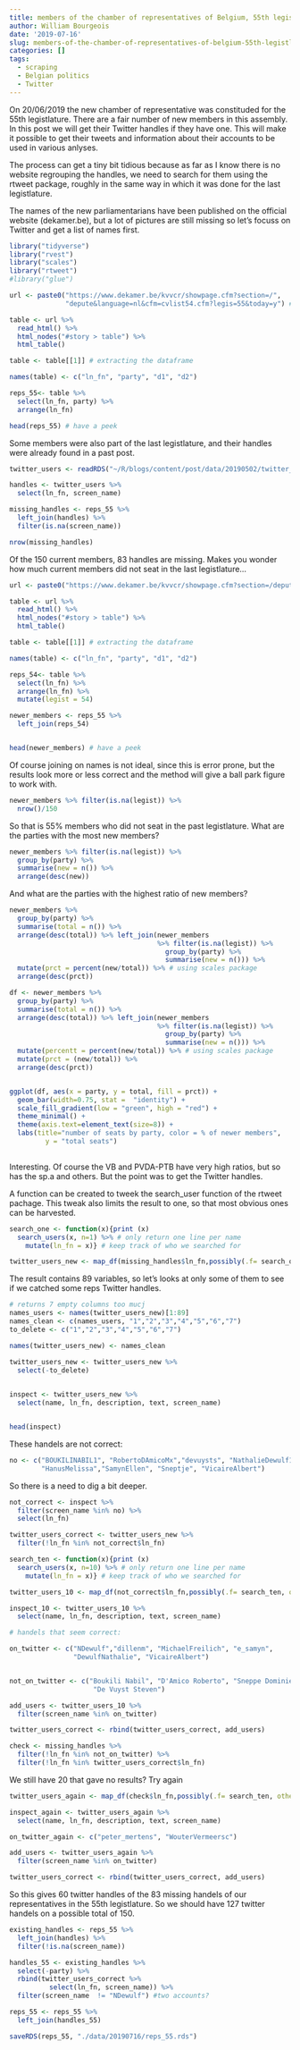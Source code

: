 ```yaml
---
title: members of the chamber of representatives of Belgium, 55th legistlature
author: William Bourgeois
date: '2019-07-16'
slug: members-of-the-chamber-of-representatives-of-belgium-55th-legistlature
categories: []
tags:
  - scraping
  - Belgian politics
  - Twitter
---
```


On 20/06/2019 the new chamber of representative was constituded for the 55th legistlature. There are a fair number of new members in this assembly. In this post we will get their Twitter handles if they have one. This will make it possible to get their tweets and information about their accounts to be used in various anlyses. 

The process can get a tiny bit tidious because as far as I know there is no website regrouping the handles, we need to search for them using the rtweet package, roughly in the same way in which it was done for the last legistlature. 

The names of the new parliamentarians have been published on the official website (dekamer.be), but a lot of pictures are still missing so let's focuss on Twitter and get a list of names first.


```r
library("tidyverse")
library("rvest")
library("scales")
library("rtweet")
#library("glue")

```



```r

url <- paste0("https://www.dekamer.be/kvvcr/showpage.cfm?section=/",
              "depute&language=nl&cfm=cvlist54.cfm?legis=55&today=y") # url to the current members

table <- url %>% 
  read_html() %>% 
  html_nodes("#story > table") %>% 
  html_table()

table <- table[[1]] # extracting the dataframe

names(table) <- c("ln_fn", "party", "d1", "d2")

reps_55<- table %>% 
  select(ln_fn, party) %>% 
  arrange(ln_fn)

head(reps_55) # have a peek

```


Some members were also part of the last legistlature, and their handles were already found in a past post.


```r
twitter_users <- readRDS("~/R/blogs/content/post/data/20190502/twitter_users.rds") # the pre-exiting data

handles <- twitter_users %>% 
  select(ln_fn, screen_name)

missing_handles <- reps_55 %>% 
  left_join(handles) %>% 
  filter(is.na(screen_name))

```

```r
nrow(missing_handles)
```

Of the 150 current members, 83 handles are missing. Makes you wonder how much current members did not seat in the last legistlature...

```r
url <- paste0("https://www.dekamer.be/kvvcr/showpage.cfm?section=/depute&language=nl&cfm=cvlist54.cfm?legis=54&today=n") # url to the members of 54

table <- url %>% 
  read_html() %>% 
  html_nodes("#story > table") %>% 
  html_table()

table <- table[[1]] # extracting the dataframe

names(table) <- c("ln_fn", "party", "d1", "d2")

reps_54<- table %>% 
  select(ln_fn) %>% 
  arrange(ln_fn) %>% 
  mutate(legist = 54)

newer_members <- reps_55 %>% 
  left_join(reps_54) 


head(newer_members) # have a peek

```

Of course joining on names is not ideal, since this is error prone, but the results look more or less correct and the method will give a ball park figure to work with.

```r
newer_members %>% filter(is.na(legist)) %>% 
  nrow()/150
```

So that is 55% members who did not seat in the past legistlature. What are the parties with the most new members? 

```r

newer_members %>% filter(is.na(legist)) %>% 
  group_by(party) %>% 
  summarise(new = n()) %>% 
  arrange(desc(new))

```

And what are the parties with the highest ratio of new members?

```r
newer_members %>%  
  group_by(party) %>% 
  summarise(total = n()) %>% 
  arrange(desc(total)) %>% left_join(newer_members
                                     %>% filter(is.na(legist)) %>% 
                                       group_by(party) %>% 
                                       summarise(new = n())) %>% 
  mutate(prct = percent(new/total)) %>% # using scales package
  arrange(desc(prct))

```

```r

df <- newer_members %>%  
  group_by(party) %>% 
  summarise(total = n()) %>% 
  arrange(desc(total)) %>% left_join(newer_members
                                     %>% filter(is.na(legist)) %>% 
                                       group_by(party) %>% 
                                       summarise(new = n())) %>% 
  mutate(percentt = percent(new/total)) %>% # using scales package
  mutate(prct = (new/total)) %>%
  arrange(desc(prct)) 


ggplot(df, aes(x = party, y = total, fill = prct)) +
  geom_bar(width=0.75, stat =  "identity") +
  scale_fill_gradient(low = "green", high = "red") +
  theme_minimal() + 
  theme(axis.text=element_text(size=8)) + 
  labs(title="number of seats by party, color = % of newer members", 
         y = "total seats")
  

```


Interesting. Of course the VB and PVDA-PTB have very high ratios, but so has the sp.a and others. But the point was to get the Twitter handles. 

A function can be created to tweek the search_user function of the rtweet pachage. This tweak also limits the result to one, so that most obvious ones can be harvested. 

```r
search_one <- function(x){print (x)
  search_users(x, n=1) %>% # only return one line per name
    mutate(ln_fn = x)} # keep track of who we searched for
```



```r
twitter_users_new <- map_df(missing_handles$ln_fn,possibly(.f= search_one, otherwise = NULL))
```

The result contains 89 variables, so let's looks at only some of them to see if we catched some reps Twitter handles. 

```r
# returns 7 empty columns too mucj
names_users <- names(twitter_users_new)[1:89]
names_clean <- c(names_users, "1","2","3","4","5","6","7")
to_delete <- c("1","2","3","4","5","6","7")

names(twitter_users_new) <- names_clean

twitter_users_new <- twitter_users_new %>% 
  select(-to_delete)
  

inspect <- twitter_users_new %>% 
  select(name, ln_fn, description, text, screen_name)


head(inspect)
```

These handels are not correct:

```r
no <- c("BOUKILINABIL1", "RobertoDAmicoMx","devuysts", "NathalieDewulf1","mvandillen", "M_Freilich",
        "HanusMelissa","SamynEllen", "Sneptje", "VicaireAlbert")

```


So there is a need to dig a bit deeper.

```r

not_correct <- inspect %>% 
  filter(screen_name %in% no) %>% 
  select(ln_fn)

twitter_users_correct <- twitter_users_new %>% 
  filter(!ln_fn %in% not_correct$ln_fn)

search_ten <- function(x){print (x)
  search_users(x, n=10) %>% # only return one line per name
    mutate(ln_fn = x)} # keep track of who we searched for

twitter_users_10 <- map_df(not_correct$ln_fn,possibly(.f= search_ten, otherwise = NULL))

inspect_10 <- twitter_users_10 %>% 
  select(name, ln_fn, description, text, screen_name)


```

```r

# handels that seem correct:

on_twitter <- c("NDewulf","dillenm", "MichaelFreilich", "e_samyn", 
                "DewulfNathalie", "VicaireAlbert")


not_on_twitter <- c("Boukili Nabil", "D'Amico Roberto", "Sneppe Dominiek", 
                     "De Vuyst Steven")
```

```r
add_users <- twitter_users_10 %>% 
  filter(screen_name %in% on_twitter)

twitter_users_correct <- rbind(twitter_users_correct, add_users)
```

```r
check <- missing_handles %>% 
  filter(!ln_fn %in% not_on_twitter) %>% 
  filter(!ln_fn %in% twitter_users_correct$ln_fn)

```

We still have 20 that gave no results? Try again

```r

twitter_users_again <- map_df(check$ln_fn,possibly(.f= search_ten, otherwise = NULL))

```
```r
inspect_again <- twitter_users_again %>% 
  select(name, ln_fn, description, text, screen_name)

on_twitter_again <- c("peter_mertens", "WouterVermeersc")

add_users <- twitter_users_again %>% 
  filter(screen_name %in% on_twitter)

twitter_users_correct <- rbind(twitter_users_correct, add_users)
```

So this gives 60 twitter handles of the 83 missing handels of our representatives in the 55th legistlature. So we should have 127 twitter handels on a possible total of 150.

```r
existing_handles <- reps_55 %>% 
  left_join(handles) %>% 
  filter(!is.na(screen_name))
```

```r
handles_55 <- existing_handles %>%
  select(-party) %>% 
  rbind(twitter_users_correct %>% 
          select(ln_fn, screen_name)) %>% 
  filter(screen_name  != "NDewulf") #two accounts?

reps_55 <- reps_55 %>% 
  left_join(handles_55)

saveRDS(reps_55, "./data/20190716/reps_55.rds")
```

